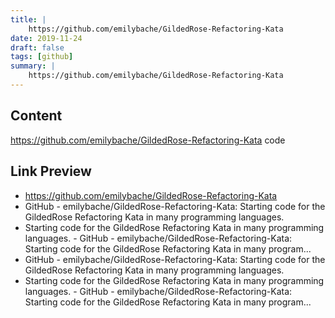 ```yaml
---
title: |
    https://github.com/emilybache/GildedRose-Refactoring-Kata
date: 2019-11-24
draft: false
tags: [github]
summary: |
    https://github.com/emilybache/GildedRose-Refactoring-Kata
---
```


## Content

https://github.com/emilybache/GildedRose-Refactoring-Kata
code

## Link Preview

- https://github.com/emilybache/GildedRose-Refactoring-Kata
- GitHub - emilybache/GildedRose-Refactoring-Kata: Starting code for the GildedRose Refactoring Kata in many programming languages.
- Starting code for the GildedRose Refactoring Kata in many programming languages. - GitHub - emilybache/GildedRose-Refactoring-Kata: Starting code for the GildedRose Refactoring Kata in many program...
- GitHub - emilybache/GildedRose-Refactoring-Kata: Starting code for the GildedRose Refactoring Kata in many programming languages.
- Starting code for the GildedRose Refactoring Kata in many programming languages. - GitHub - emilybache/GildedRose-Refactoring-Kata: Starting code for the GildedRose Refactoring Kata in many program...
